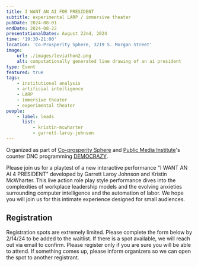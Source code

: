 ```yaml
---
title: I WANT AN AI FOR PRESIDENT
subtitle: experimental LARP / immersive theater
pubDate: 2024-08-01
endDate: 2024-08-22
presentationalDates: August 22nd, 2024
time: '19:30-21:00'
location: 'Co-Prosperity Sphere, 3219 S. Morgan Street'
image:
    url: ./images/leviathon2.png
    alt: computationally generated line drawing of an ai president
type: Event
featured: true
tags:
    - institutional analysis
    - artificial intelligence
    - LARP
    - immersive theater
    - experimental theater
people:
    - label: leads
      list:
          - kristin-mcwharter
          - garrett-laroy-johnson
---
```


Organized as part of [Co-prosperity Sphere](https://coprosperity.org/) and [Public Media Institute](https://www.publicmediainstitute.com/)'s counter DNC programming [DEMOCRAZY](https://docs.google.com/document/d/1PnJ6wgqFLfmHHkAYAiKjQ1fn9Y5EKIndgigPt5nhlYw/edit).

Please join us for a playtest of a new interactive performance "I WANT AN AI 4 PRESIDENT" developed by Garrett Laroy Johnson and Kristin McWharter. This live action role play style performance dives into the complexities of workplace leadership models and the evolving anxieties surrounding computer intelligence and the automation of labor. We hope you will join us for this intimate experience designed for small audiences.

## Registration

Registration spots are extremely limited. Please complete the form below by 2/14/24 to be added to the waitlist. If there is a spot available, we will reach out via email to confirm. Please register only if you are sure you will be able to attend. If something comes up, please inform organizers so we can open the spot to another registrant.

<LinkButton
    text="REGISTER HERE"
    url="https://docs.google.com/forms/d/e/1FAIpQLSfxXGMhIviaAGaHYf-ajqsv2TlhgEAT1W_zn_K867l3fiH5Hw/closedform"
/>
